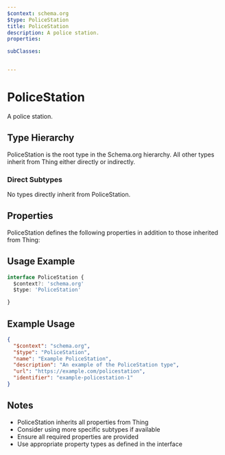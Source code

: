 ```yaml
---
$context: schema.org
$type: PoliceStation
title: PoliceStation
description: A police station.
properties:

subClasses:


---
```


# PoliceStation

A police station.

## Type Hierarchy

PoliceStation is the root type in the Schema.org hierarchy. All other types inherit from Thing either directly or indirectly.

### Direct Subtypes

No types directly inherit from PoliceStation.

## Properties

PoliceStation defines the following properties in addition to those inherited from Thing:



## Usage Example

```typescript
interface PoliceStation {
  $context?: 'schema.org'
  $type: 'PoliceStation'

}
```

## Example Usage

```json
{
  "$context": "schema.org",
  "$type": "PoliceStation",
  "name": "Example PoliceStation",
  "description": "An example of the PoliceStation type",
  "url": "https://example.com/policestation",
  "identifier": "example-policestation-1"
}
```

## Notes

- PoliceStation inherits all properties from Thing
- Consider using more specific subtypes if available
- Ensure all required properties are provided
- Use appropriate property types as defined in the interface
